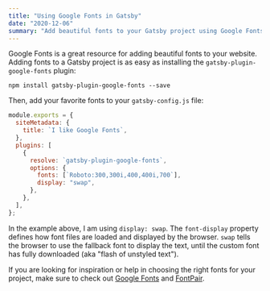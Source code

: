 ```yaml
---
title: "Using Google Fonts in Gatsby"
date: "2020-12-06"
summary: "Add beautiful fonts to your Gatsby project using Google Fonts."
---
```


Google Fonts is a great resource for adding beautiful fonts to your website.
Adding fonts to a Gatsby project is as easy as installing the `gatsby-plugin-google-fonts` plugin:

```shell
npm install gatsby-plugin-google-fonts --save
```

Then, add your favorite fonts to your `gatsby-config.js` file:

```js
module.exports = {
  siteMetadata: {
    title: `I like Google Fonts`,
  },
  plugins: [
    {
      resolve: `gatsby-plugin-google-fonts`,
      options: {
        fonts: [`Roboto:300,300i,400,400i,700`],
        display: "swap",
      },
    },
  ],
};
```

In the example above, I am using `display: swap`. The `font-display` property defines how font files are loaded and displayed by the browser. `swap` tells the browser to use the fallback font to display the text, until the custom font has fully downloaded (aka "flash of unstyled text").

If you are looking for inspiration or help in choosing the right fonts for your project, make sure to check out [Google Fonts](https://fonts.google.com) and [FontPair](https://fontpair.co).

